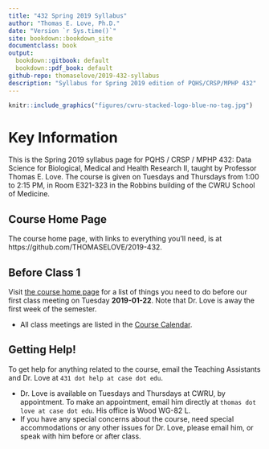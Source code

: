 ```yaml
---
title: "432 Spring 2019 Syllabus"
author: "Thomas E. Love, Ph.D."
date: "Version `r Sys.time()`"
site: bookdown::bookdown_site
documentclass: book
output:
  bookdown::gitbook: default
  bookdown::pdf_book: default
github-repo: thomaselove/2019-432-syllabus
description: "Syllabus for Spring 2019 edition of PQHS/CRSP/MPHP 432"
---
```


```r
knitr::include_graphics("figures/cwru-stacked-logo-blue-no-tag.jpg")
```

# Key Information {-}

This is the Spring 2019 syllabus page for PQHS / CRSP / MPHP 432: Data Science for Biological, Medical and Health Research II, taught by Professor Thomas E. Love. The course is given on Tuesdays and Thursdays from 1:00 to 2:15 PM, in Room E321-323 in the Robbins building of the CWRU School of Medicine.

## Course Home Page {-}

The course home page, with links to everything you'll need, is at https://github.com/THOMASELOVE/2019-432. 

## Before Class 1 {-}

Visit [the course home page](https://github.com/THOMASELOVE/2019-432/blob/master/README.md#what-should-i-do-before-the-first-class) for a list of things you need to do before our first class meeting on Tuesday **2019-01-22**. Note that Dr. Love is away the first week of the semester. 

- All class meetings are listed in the [Course Calendar](https://github.com/THOMASELOVE/2019-432/blob/master/calendar.md).

## Getting Help! {-}

To get help for anything related to the course, email the Teaching Assistants and Dr. Love at `431 dot help at case dot edu`.

- Dr. Love is available on Tuesdays and Thursdays at CWRU, by appointment. To make an appointment, email him directly at `thomas dot love at case dot edu`. His office is Wood WG-82 L.
- If you have any special concerns about the course, need special accommodations or any other issues for Dr. Love, please email him, or speak with him before or after class.
